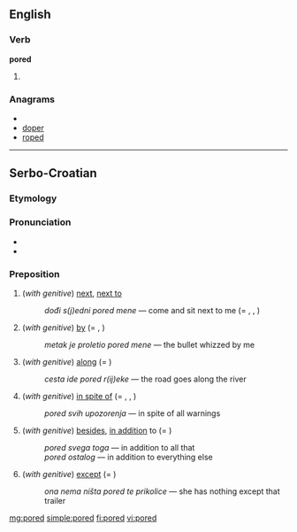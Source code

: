 ==English==

===Verb===
'''pored'''

# {{past of|[[pore]]}}

===Anagrams===
* {{alphagram|deopr}}
* [[doper#English|doper]]
* [[roped#English|roped]]

----

==Serbo-Croatian==

===Etymology===
{{prefix|po|red|lang=sh}}

===Pronunciation===
* {{IPA|/pôred/|lang=sh}}
* {{hyphenation|po|red}}

===Preposition===
{{sh-preposition|head=pȍred|r|поред|по̏ред}}

# (''with genitive'') [[next]], [[next to]]
#: ''dođi s(j)edni pored mene'' — come and sit next to me (= {{term|kraj|krȁj|lang=sh}}, {{term|pokraj|pȍkraj|lang=sh}}, {{term|do|dȍ|lang=sh}})
# (''with genitive'') [[by]] (= {{term|kraj|krȁj|lang=sh}}, {{term|pokraj|pȍkraj|lang=sh}})
#: ''metak je proletio pored mene'' — the bullet whizzed by me
# (''with genitive'') [[along]] (= {{term|duž|dȕž|lang=sh}})
#: ''cesta ide pored r(ij)eke'' — the road goes along the river
# (''with genitive'') [[in spite of]] (= {{term|uprkos|ȕprkos|lang=sh}}, {{term|pokraj|pȍkraj|lang=sh}}, {{term|mimo|mȉmo|lang=sh}})
#: ''pored svih upozorenja'' — in spite of all warnings
# (''with genitive'') [[besides]], [[in addition]] to (= {{term|povrh|pòvrh|lang=sh}})
#: ''pored svega toga'' — in addition to all that
#: ''pored ostalog'' — in addition to everything else 
# (''with genitive'') [[except]] (= {{term|osim|ȍsīm|lan=sh}})
#: ''ona nema ništa pored te prikolice'' — she has nothing except that trailer

[[mg:pored]]
[[simple:pored]]
[[fi:pored]]
[[vi:pored]]